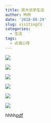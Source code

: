 ```yaml
---
title: 哥大访学生活
author: MYM
date: '2018-08-29'
slug: visitingCU
categories:
  - 生活
tags:
  - 点滴心得
---
```





<img src="/img/cu1.jpeg" style="max-width:80%;min-width:100px;float:center"/>

<img src="/img/cu3.jpg" style="max-width:80%;min-width:100px;float:center"/>

<img src="/img/cu2.jpg" style="max-width:80%;min-width:100px;float:center"/>

<img src="/img/sky1.jpg" style="max-width:80%;min-width:100px;float:center"/>

<img src="/img/cu-lib.jpg" style="max-width:80%;min-width:100px;float:center"/>

<img src="/img/cu-lib2.jpg" style="max-width:80%;min-width:100px;float:center"/>

hhhh[pdf](~/Documents/github/maoyimin.github.io/pdf/decentralization2018.pdf)

